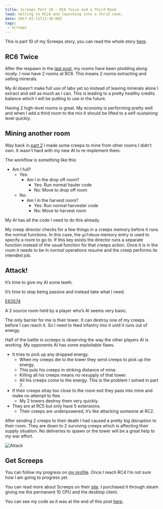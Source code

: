 ```yaml
---
title: Screeps Part 10 – RC6 Twice and a Third Room
lead: Getting to RCL6 and launching into a thrid room.
date: 2017-01-11T13:30:00Z
tags:
 - Screeps
---
```

This is part 10 of my Screeps story, you can read the whole story [here](/articles/screeps).

## RC6 Twice

After the respawn in the [last post](/2017/01/gcl3-another-respawn/), my rooms have been plodding along nicely. I now have 2 rooms at RC6. This means 2 rooms extracting and selling minerals.

My AI doesn’t make full use of labs yet so instead of leaving minerals alone I extract and sell as much as I can. This is leading to a pretty healthy credits balance which I will be putting to use in the future.

Having 2 high-level rooms is great. My economy is performing pretty well and when I add a third room to the mix it should be lifted to a self-sustaining level quickly.

## Mining another room

Way back in [part 2](/2016/11/screeps-part-2-rc3/) I made some creeps to mine from other rooms I didn’t own. It wasn’t hard with my new AI to re-implement them.

The workflow is something like this:

  - Am I full?
    - Yes:
      - Am I in the drop off room?
        - Yes: Run normal hauler code
        - No: Move to drop off room
    - No:
      - Am I in the harvest room?
        - Yes: Run normal harvester code
        - No: Move to harvest room

My AI has all the code I need to do this already.

My creep director checks for a few things in a creeps memory before it runs the normal functions. In this case, the `goToRoom` memory entry is used to specify a room to go to. If this key exists the director runs a separate function instead of the usual function for that creeps action. Once it is in the room it needs to be in _normal_ operations resume and the creep performs its intended job.

## Attack!

It’s time to give my AI some teeth.

It’s time to stop being passive and instead take what I need.

[E63S74](https://screeps.com/a/#!/room/E63S74)

A 2 source room held by a player who’s AI seems very basic.

The only barrier for me is their tower. It can destroy one of my creeps before I can reach it. So I need to feed infantry into it until it runs out of energy.

Half of the battle in screeps is observing the way the other players AI is working. My opponents AI has some exploitable flaws.

  - It tries to pick up any dropped energy.
    - When my creeps die to the tower they send creeps to pick up the energy.
    - This puts his creeps in striking distance of mine.
    - Killing all his creeps means no resupply of that tower.
    - All his creeps come to the energy. This is the problem I solved in part 7.
  - If their creeps stray too close to the room exit they pass into mine and make no attempt to flee.
    - My 2 towers destroy them very quickly.
  - They are at RC5 but only have 5 extensions.
    - Their creeps are underpowered, it’s like attacking someone at RC2.

After sending 2 creeps to their death I had caused a pretty big disruption to their room. They are down to 2 surviving creeps which is affecting their supply situation. No deliveries to spawn or the tower will be a great help to my war effort.

![Attack](./attack.png)

## Get Screeps

You can follow my progress on [my profile](https://screeps.com/a/#!/profile/Arcath). Once I reach RC4 I’m not sure how I am going to progress yet.

You can read more about Screeps on their [site](https://screeps.com/). I purchased it through steam giving me the permanent 10 CPU and the desktop client.

You can see my code as it was at the end of this post [here](https://github.com/Arcath/screeps-code/tree/569b694ebaf313439c244ffa6bf09e6a3217e081).
